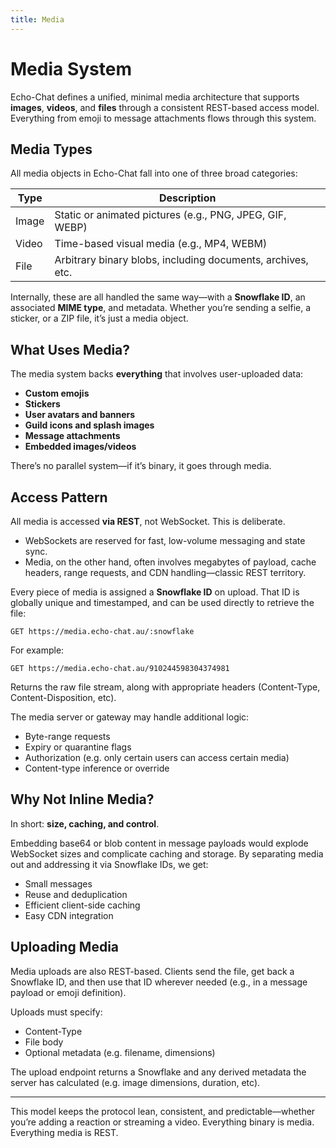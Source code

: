 ```yaml
---
title: Media
---
```


# Media System

Echo-Chat defines a unified, minimal media architecture that supports **images**, **videos**, and **files** through a
consistent REST-based access model. Everything from emoji to message attachments flows through this system.

## Media Types

All media objects in Echo-Chat fall into one of three broad categories:

| Type  | Description                                                 |
|-------|-------------------------------------------------------------|
| Image | Static or animated pictures (e.g., PNG, JPEG, GIF, WEBP)    |
| Video | Time-based visual media (e.g., MP4, WEBM)                   |
| File  | Arbitrary binary blobs, including documents, archives, etc. |

Internally, these are all handled the same way—with a **Snowflake ID**, an associated **MIME type**, and metadata.
Whether you’re sending a selfie, a sticker, or a ZIP file, it’s just a media object.

## What Uses Media?

The media system backs **everything** that involves user-uploaded data:

- **Custom emojis**
- **Stickers**
- **User avatars and banners**
- **Guild icons and splash images**
- **Message attachments**
- **Embedded images/videos**

There’s no parallel system—if it’s binary, it goes through media.

## Access Pattern

All media is accessed **via REST**, not WebSocket. This is deliberate.

- WebSockets are reserved for fast, low-volume messaging and state sync.
- Media, on the other hand, often involves megabytes of payload, cache headers, range requests, and CDN handling—classic REST territory.

Every piece of media is assigned a **Snowflake ID** on upload. That ID is globally unique and timestamped, and can
be used directly to retrieve the file:

```http request
GET https://media.echo-chat.au/:snowflake
```

For example:

```http request
GET https://media.echo-chat.au/910244598304374981
```

Returns the raw file stream, along with appropriate headers (Content-Type, Content-Disposition, etc).

The media server or gateway may handle additional logic:

- Byte-range requests
- Expiry or quarantine flags
- Authorization (e.g. only certain users can access certain media)
- Content-type inference or override

## Why Not Inline Media?

In short: **size, caching, and control**.

Embedding base64 or blob content in message payloads would explode WebSocket sizes and complicate caching and storage.
By separating media out and addressing it via Snowflake IDs, we get:

- Small messages
- Reuse and deduplication
- Efficient client-side caching
- Easy CDN integration

## Uploading Media

Media uploads are also REST-based. Clients send the file, get back a Snowflake ID, and then use that ID wherever needed
(e.g., in a message payload or emoji definition).

Uploads must specify:

- Content-Type
- File body
- Optional metadata (e.g. filename, dimensions)

The upload endpoint returns a Snowflake and any derived metadata the server has calculated (e.g. image dimensions, duration, etc).

---

This model keeps the protocol lean, consistent, and predictable—whether you’re adding a reaction or streaming a video.
Everything binary is media. Everything media is REST.
